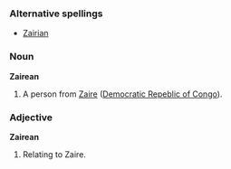 ===Alternative spellings===
*[[Zairian]]

===Noun===
'''Zairean'''
# A person from [[Zaire]] ([[Democratic Repeblic of Congo]]).

===Adjective===
'''Zairean'''
# Relating to Zaire.